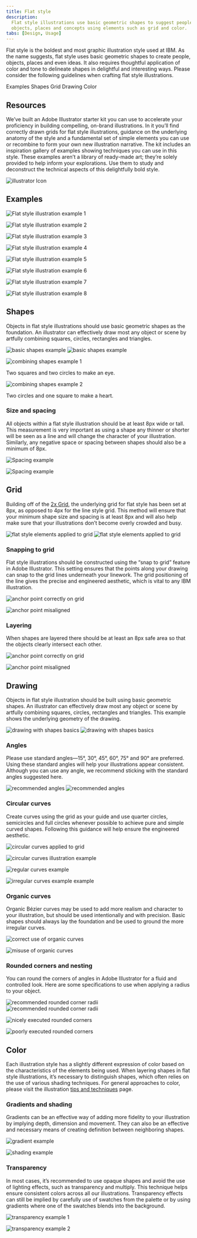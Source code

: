 ```yaml
---
title: Flat style
description:
  Flat style illustrations use basic geometric shapes to suggest people,
  objects, places and concepts using elements such as grid and color.
tabs: [Design, Usage]
---
```


<PageDescription>

Flat style is the boldest and most graphic illustration style used at IBM. As
the name suggests, flat style uses basic geometric shapes to create people,
objects, places and even ideas. It also requires thoughtful application of color
and tone to delineate shapes in delightful and interesting ways. Please consider
the following guidelines when crafting flat style illustrations.

</PageDescription>

<AnchorLinks>
  <AnchorLink>Examples</AnchorLink>
  <AnchorLink>Shapes</AnchorLink>
  <AnchorLink>Grid</AnchorLink>
  <AnchorLink>Drawing</AnchorLink>
  <AnchorLink>Color</AnchorLink>
</AnchorLinks>


## Resources

We’ve built an Adobe Illustrator starter kit you can use to accelerate your proficiency in building compelling, on-brand illustrations. In it you’ll find correctly drawn grids for flat style illustrations, guidance on the underlying anatomy of the style and a fundamental set of simple elements you can use or recombine to form your own new illustration narrative. The kit includes an inspiration gallery of examples showing techniques you can use in this style. These examples aren’t a library of ready-made art; they’re solely provided to help inform your explorations. Use them to study and deconstruct the technical aspects of this delightfully bold style.

<Row className="resource-card-group">
<Column colMd={4} colLg={4} noGutterSm>
    <ResourceCard
      subTitle="Flat style kit (.ai)"
      aspectRatio="2:1"
      href="https://github.com/carbon-design-system/design-language-website/raw/master/src/pages/illustration/Illustration-flat-style-kit_v1.ai"
      actionIcon="download"
      >

![illustrator Icon](../../images/resource-adobeillustrator.png)

  </ResourceCard>
</Column>
</Row>


## Examples

![Flat style illustration example 1](./images/flat-1.png)

<Row className="mock-gallery">

<Column colMd={4} colLg={4}>

![Flat style illustration example 2](./images/flat-2.png)

</Column>

<Column colMd={4} colLg={4}>

![Flat style illustration example 3](./images/flat-3.png)

</Column>

<Column colMd={4} colLg={4}>

![Flat style illustration example 4](./images/flat-4.png)

</Column>

</Row>

![Flat style illustration example 5](./images/flat-5.svg)

<Row className="mock-gallery">

<Column colMd={4} colLg={4}>

![Flat style illustration example 6](./images/flat-6.svg)

</Column>

<Column colMd={4} colLg={4}>

![Flat style illustration example 7](./images/flat-7.svg)

</Column>

<Column colMd={4} colLg={4}>

![Flat style illustration example 8](./images/flat-8.png)

</Column>

</Row>

## Shapes

Objects in flat style illustrations should use basic geometric shapes as the
foundation. An illustrator can effectively draw most any object or scene by
artfully combining squares, circles, rectangles and triangles.

<ArtDirection>

![basic shapes example](./images/shapes-1-mobile.svg)
![basic shapes example](./images/shapes-1.svg)

</ArtDirection>

<Row className="mock-gallery">

<Column colMd={4} colLg={4}>

![combining shapes example 1](./images/shapes-2.svg)

<Caption>Two squares and two circles to make an eye.</Caption>

</Column>

<Column colMd={4} colLg={4}>

![combining shapes example 2](./images/shapes-3.svg)

<Caption>Two circles and one square to make a heart.</Caption>

</Column>

</Row>

### Size and spacing

All objects within a flat style illustration should be at least 8px wide or
tall. This measurement is very important as using a shape any thinner or shorter
will be seen as a line and will change the character of your illustration.
Similarly, any negative space or spacing between shapes should also be a minimum
of 8px.

<Row className="mock-gallery">

<Column colMd={4} colLg={4}>

![Spacing example](./images/spacing-1.svg)

</Column>

<Column colMd={4} colLg={4}>

![Spacing example](./images/spacing-2.svg)

</Column>

</Row>

## Grid

Building off of the [2x Grid](https://www.ibm.com/design/language/2x-grid), the
underlying grid for flat style has been set at 8px, as opposed to 4px for the
line style grid. This method will ensure that your minimum shape size and
spacing is at least 8px and will also help make sure that your illustrations
don’t become overly crowded and busy.

<ArtDirection>

![flat style elements applied to grid](./images/grid-mobile.png)
![flat style elements applied to grid](./images/grid.png)

</ArtDirection>

### Snapping to grid

Flat style illustrations should be constructed using the “snap to grid” feature
in Adobe Illustrator. This setting ensures that the points along your drawing
can snap to the grid lines underneath your linework. The grid positioning of the
line gives the precise and engineered aesthetic, which is vital to any IBM
illustration.

<DoDontRow>
<DoDont caption="Do make sure the anchor point lands clearly on intersecting grid lines.">

![anchor point correctly on grid](./images/snapping-do.svg)

</DoDont>

<DoDont type="dont" caption="Don’t forget to use “snap to grid,” or it may result in misaligned anchor points.">

![anchor point misaligned](./images/snapping-dont.svg)

</DoDont>
</DoDontRow>

### Layering

When shapes are layered there should be at least an 8px safe area so that the
objects clearly intersect each other.

<DoDontRow>
<DoDont caption="Do use clearly arranged shapes with at least 8px of separation.">

![anchor point correctly on grid](./images/layering-do.png)

</DoDont>

<DoDont type="dont" caption="Don’t use haphazardly placed shapes with less than 8px of separation.">

![anchor point misaligned](./images/layering-dont.png)

</DoDont>
</DoDontRow>

## Drawing

Objects in flat style illustration should be built using basic geometric shapes.
An illustrator can effectively draw most any object or scene by artfully
combining squares, circles, rectangles and triangles. This example shows the
underlying geometry of the drawing.

<ArtDirection>

![drawing with shapes basics](./images/drawing-mobile.png)
![drawing with shapes basics](./images/drawing.svg)

</ArtDirection>

### Angles

Please use standard angles—15°, 30°, 45°, 60°, 75° and 90° are preferred. Using
these standard angles will help your illustrations appear consistent. Although
you can use any angle, we recommend sticking with the standard angles suggested
here.

<ArtDirection>

![recommended angles](./images/angles-mobile.svg)
![recommended angles](./images/angles.svg)

</ArtDirection>

### Circular curves

Create curves using the grid as your guide and use quarter circles, semicircles
and full circles whenever possible to achieve pure and simple curved shapes.
Following this guidance will help ensure the engineered aesthetic.

<Row className="mock-gallery">

<Column colMd={4} colLg={6}>

![circular curves applied to grid](./images/curves-1.svg)

</Column>

<Column colMd={4} colLg={6}>

![circular curves illustration example](./images/curves-2.svg)

</Column>

</Row>

<DoDontRow>
<DoDont caption="Do use clear and regular curves when possible.">

![regular curves example](./images/curves-do.svg)

</DoDont>

<DoDont type="dont" caption="Don’t use irregular curves if they can be avoided.">

![irregular curves example example](./images/curves-dont.svg)

</DoDont>
</DoDontRow>

### Organic curves

Organic Bézier curves may be used to add more realism and character to your
illustration, but should be used intentionally and with precision. Basic shapes
should always lay the foundation and be used to ground the more irregular
curves.

<Row className="mock-gallery">

<Column colMd={4} colLg={6}>

![correct use of organic curves](./images/organic-curves-1.svg)

</Column>

<Column colMd={4} colLg={6}>

![misuse of organic curves](./images/organic-curves-2.svg)

</Column>

</Row>

### Rounded corners and nesting

You can round the corners of angles in Adobe Illustrator for a fluid and
controlled look. Here are some specifications to use when applying a radius to
your object.

<ArtDirection>

![recommended rounded corner radii](./images/rounded-mobile.svg)
![recommended rounded corner radii](./images/rounded.svg)

</ArtDirection>

<DoDontRow>
<DoDont caption="Nested lines that curve should remain equally spaced with increasing radius.">

![nicely executed rounded corners](./images/rounded-do.svg)

</DoDont>

<DoDont type="dont" caption="Avoid the use of different corner radiuses in a nested design.">

![poorly executed rounded corners](./images/rounded-dont.svg)

</DoDont>
</DoDontRow>

## Color

Each illustration style has a slightly different expression of color based on
the characteristics of the elements being used. When layering shapes in flat
style illustrations, it’s necessary to distinguish shapes, which often relies on
the use of various shading techniques. For general approaches to color, please
visit the illustration
[tips and techniques](https://www.ibm.com/design/language/illustration/tips-and-techniques)
page.

### Gradients and shading

Gradients can be an effective way of adding more fidelity to your illustration
by implying depth, dimension and movement. They can also be an effective and
necessary means of creating definition between neighboring shapes.

<Row className="mock-gallery">

<Column colMd={4} colLg={4}>

![gradient example](./images/gradient-1.png)

</Column>

<Column colMd={4} colLg={4}>

![shading example](./images/flat-2.png)

</Column>

</Row>

### Transparency

In most cases, it’s recommended to use opaque shapes and avoid the use of
lighting effects, such as transparency and multiply. This technique helps ensure
consistent colors across all our illustrations. Transparency effects can still
be implied by carefully use of swatches from the palette or by using gradients
where one of the swatches blends into the background.

<Row className="mock-gallery">

<Column colMd={4} colLg={4}>

![transparency example 1](./images/transparency-1.png)

</Column>

<Column colMd={4} colLg={4}>

![transparency example 2](./images/flat-6.svg)

</Column>

</Row>
